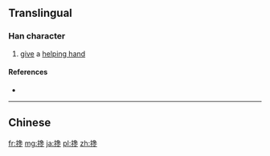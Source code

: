 {{also|攙}}
==Translingual==

===Han character===
{{Han char|rn=64|rad=手|as=09|sn=12|four=|canj=手弓山卜 (QNUY)}}

# [[give]] a [[helping hand]]

====References====
* {{Han ref|kx=0445.341|hdz=31922.040|uh=6400|ud=25600}}

----

==Chinese==
{{zh-see|攙}}

[[fr:搀]]
[[mg:搀]]
[[ja:搀]]
[[pl:搀]]
[[zh:搀]]